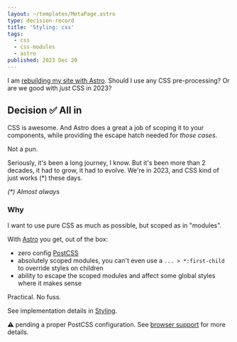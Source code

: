 ```yaml
---
layout: ~/templates/MetaPage.astro
type: decision-record
title: 'Styling: css'
tags:
  - css
  - css-modules
  - astro
published: 2023 Dec 20
---
```


<Abstract>

I am [rebuilding my site with Astro](/posts/2023-01/building-my-website-with-astro-mdx-preact). Should I use any CSS pre-processing? Or are we good with _just_ CSS in 2023?

</Abstract>

## Decision :white_check_mark: All in

CSS is awesome. And Astro does a great a job of scoping it to your components, while providing the escape hatch needed for _those cases_.

Not a pun.

Seriously, it's been a long journey, I know. But it's been more than 2 decades, it had to grow, it had to evolve. We're in 2023, and CSS kind of just works (\*) these days.

_(\*) Almost always_

### Why

I want to use pure CSS as much as possible, but scoped as in "modules".

With [Astro](/meta/records/current/build-with-astro) you get, out of the box:

- zero config [PostCSS](https://postcss.org/)
- absolutely scoped modules, you can't even use a `... > *:first-child` to override styles on children
- ability to escape the scoped modules and affect some global styles where it makes sense

Practical. No fuss.

See implementation details in [Styling](/meta/docs/styling).

:warning: pending a proper PostCSS configuration. See [browser support](/meta/records/pending/browser-support) for more details.
